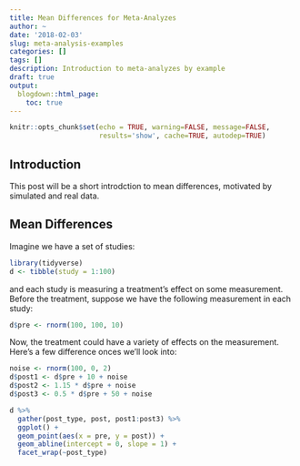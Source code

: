 ```yaml
---
title: Mean Differences for Meta-Analyzes
author: ~
date: '2018-02-03'
slug: meta-analysis-examples
categories: []
tags: []
description: Introduction to meta-analyzes by example
draft: true
output:
  blogdown::html_page:
    toc: true 
---
```


```r
knitr::opts_chunk$set(echo = TRUE, warning=FALSE, message=FALSE, 
                      results='show', cache=TRUE, autodep=TRUE)
```

## Introduction

This post will be a short introdction to mean differences, motivated by simulated and real data.

## Mean Differences

Imagine we have a set of studies:

```r
library(tidyverse)
d <- tibble(study = 1:100)
```

and each study is measuring a treatment's effect on some measurement. Before the treatment, suppose we have the following measurement in each study:

```r
d$pre <- rnorm(100, 100, 10)
```

Now, the treatment could have a variety of effects on the measurement. Here's a few difference onces we'll look into:

```r
noise <- rnorm(100, 0, 2)
d$post1 <- d$pre + 10 + noise
d$post2 <- 1.15 * d$pre + noise
d$post3 <- 0.5 * d$pre + 50 + noise
```

```r
d %>%
  gather(post_type, post, post1:post3) %>%
  ggplot() + 
  geom_point(aes(x = pre, y = post)) +
  geom_abline(intercept = 0, slope = 1) +
  facet_wrap(~post_type)
```






